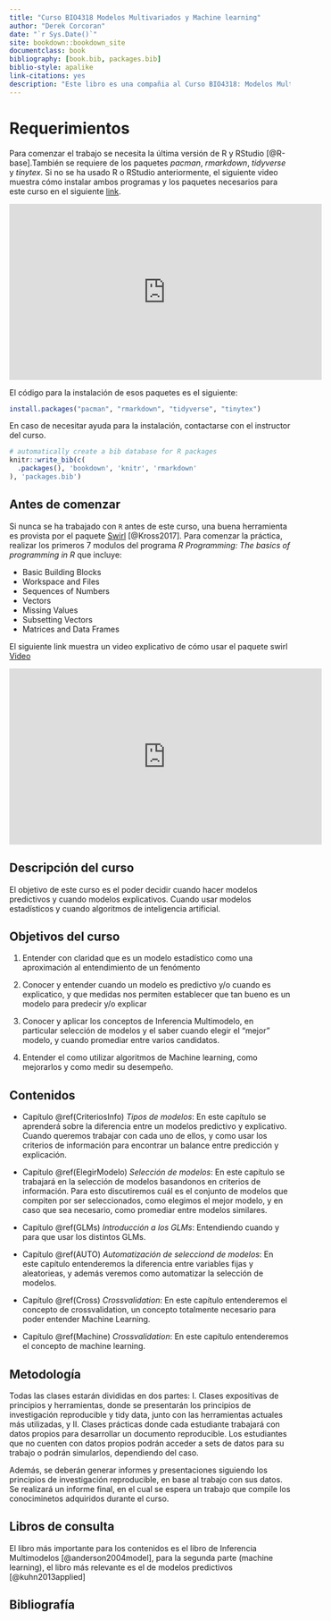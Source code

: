 ```yaml
--- 
title: "Curso BIO4318 Modelos Multivariados y Machine learning"
author: "Derek Corcoran"
date: "`r Sys.Date()`"
site: bookdown::bookdown_site
documentclass: book
bibliography: [book.bib, packages.bib]
biblio-style: apalike
link-citations: yes
description: "Este libro es una compañia al Curso BIO4318: Modelos Multivariados y Machine learning"
---
```



# Requerimientos {-}

Para comenzar el trabajo se necesita la última versión de R y RStudio [@R-base].También se requiere de los paquetes *pacman*, *rmarkdown*, *tidyverse* y *tinytex*. Si no se ha usado R o RStudio anteriormente, el siguiente video muestra cómo instalar ambos programas y los paquetes necesarios para este curso en el siguiente [link](https://youtu.be/RtkCAKXsVbw).

<iframe width="560" height="315" src="https://www.youtube.com/embed/RtkCAKXsVbw" frameborder="0" allow="autoplay; encrypted-media" allowfullscreen></iframe>

El código para la instalación de esos paquetes es el siguiente:

```r
install.packages("pacman", "rmarkdown", "tidyverse", "tinytex")
```


En caso de necesitar ayuda para la instalación, contactarse con el instructor del curso.

```r
# automatically create a bib database for R packages
knitr::write_bib(c(
  .packages(), 'bookdown', 'knitr', 'rmarkdown'
), 'packages.bib')
```

## Antes de comenzar

Si nunca se ha trabajado con `R` antes de este curso, una buena herramienta es provista por el paquete [Swirl](http://swirlstats.com/students.html) [@Kross2017]. Para comenzar la práctica, realizar los primeros 7 modulos del programa *R Programming: The basics of programming in R* que incluye:

* Basic Building Blocks
* Workspace and Files
* Sequences of Numbers
* Vectors
* Missing Values
* Subsetting Vectors
* Matrices and Data Frames


El siguiente link muestra un video explicativo de cómo usar el paquete swirl [Video](https://youtu.be/w6L7Ye18yPE)

<iframe width="560" height="315" src="https://www.youtube.com/embed/w6L7Ye18yPE" frameborder="0" allow="autoplay; encrypted-media" allowfullscreen></iframe>

## Descripción del curso

El objetivo de este curso es el poder decidir cuando hacer modelos predictivos y cuando modelos explicativos. Cuando usar modelos estadísticos y cuando algoritmos de inteligencia artificial.

##  Objetivos del curso

1. Entender con claridad que es un modelo estadístico como una aproximación al entendimiento de un fenómento

2. Conocer y entender cuando un modelo es predictivo y/o cuando es explicatico, y que medidas nos permiten establecer que tan bueno es un modelo para predecir y/o explicar

3. Conocer y aplicar los conceptos de Inferencia Multimodelo, en particular selección de modelos y el saber cuando elegir el "mejor" modelo, y cuando promediar entre varios candidatos.

4. Entender el como utilizar algoritmos de Machine learning, como mejorarlos y como medir su desempeño.


## Contenidos

+  Capítulo \@ref(CriteriosInfo) *Tipos de modelos*: En este capítulo se aprenderá sobre la diferencia entre un modelos predictivo y explicativo. Cuando queremos trabajar con cada uno de ellos, y como usar los criterios de información para encontrar un balance entre predicción y explicación.

+  Capítulo \@ref(ElegirModelo) *Selección de modelos*: En este capítulo se trabajará en la selección de modelos basandonos en criterios de información. Para esto discutiremos cuál es el conjunto de modelos que compiten por ser seleccionados, como elegimos el mejor modelo, y en caso que sea necesario, como promediar entre modelos similares.
    
+ Capítulo \@ref(GLMs) *Introducción a los GLMs*: Entendiendo cuando y para que usar los distintos GLMs.

+ Capítulo \@ref(AUTO) *Automatización de selecciond de modelos*: En este capítulo entenderemos la diferencia entre variables fijas y aleatorieas, y además veremos como automatizar la selección de modelos.

+ Capítulo \@ref(Cross) *Crossvalidation*: En este capítulo entenderemos el concepto de crossvalidation, un concepto totalmente necesario para poder entender Machine Learning.

+ Capítulo \@ref(Machine) *Crossvalidation*: En este capítulo entenderemos el concepto de machine learning.

## Metodología

Todas las clases estarán divididas en dos partes: I. Clases expositivas de principios y herramientas, donde se presentarán los principios de investigación reproducible y tidy data, junto con las herramientas actuales más utilizadas, y II. Clases prácticas donde cada estudiante trabajará con datos propios para desarrollar un documento reproducible. Los estudiantes que no cuenten con datos propios podrán acceder a sets de datos para su trabajo o podrán simularlos, dependiendo del caso.

Además, se deberán generar informes y presentaciones siguiendo los principios de investigación reproducible, en base al trabajo con sus datos. Se realizará un informe final, en el cual se espera un trabajo que compile los conociminetos adquiridos durante el curso.


## Libros de consulta

El libro más importante para los contenidos es el libro de Inferencia Multimodelos [@anderson2004model], para la segunda parte (machine learning), el libro más relevante es el de modelos predictivos [@kuhn2013applied]


## Bibliografía